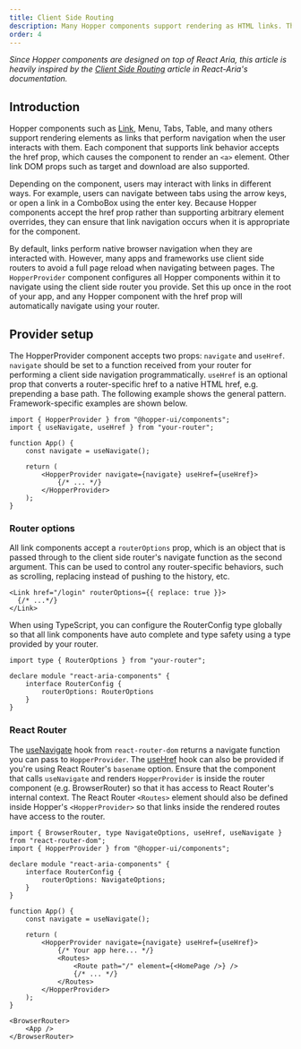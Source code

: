 ```yaml
---
title: Client Side Routing
description: Many Hopper components support rendering as HTML links. This page discusses how to set up your app to integrate Hopper links with your framework or client side router.
order: 4
---
```


_Since Hopper components are designed on top of React Aria, this article is heavily inspired by the [Client Side Routing](https://react-spectrum.adobe.com/react-spectrum/routing.html) article in React-Aria's documentation._

## Introduction

Hopper components such as [Link](./navigation/Link), Menu, Tabs, Table, and many others support rendering elements as links that perform navigation when the user interacts with them. Each component that supports link behavior accepts the href prop, which causes the component to render an `<a>` element. Other link DOM props such as target and download are also supported.

Depending on the component, users may interact with links in different ways. For example, users can navigate between tabs using the arrow keys, or open a link in a ComboBox using the enter key. Because Hopper components accept the href prop rather than supporting arbitrary element overrides, they can ensure that link navigation occurs when it is appropriate for the component.

By default, links perform native browser navigation when they are interacted with. However, many apps and frameworks use client side routers to avoid a full page reload when navigating between pages. The `HopperProvider` component configures all Hopper components within it to navigate using the client side router you provide. Set this up once in the root of your app, and any Hopper component with the href prop will automatically navigate using your router.

## Provider setup

The HopperProvider component accepts two props: `navigate` and `useHref`. `navigate` should be set to a function received from your router for performing a client side navigation programmatically. `useHref` is an optional prop that converts a router-specific href to a native HTML href, e.g. prepending a base path. The following example shows the general pattern. Framework-specific examples are shown below.

```tsx
import { HopperProvider } from "@hopper-ui/components";
import { useNavigate, useHref } from "your-router";

function App() {
    const navigate = useNavigate();

    return (
        <HopperProvider navigate={navigate} useHref={useHref}>
            {/* ... */}
        </HopperProvider>
    );
}
```

### Router options

All link components accept a `routerOptions` prop, which is an object that is passed through to the client side router's navigate function as the second argument. This can be used to control any router-specific behaviors, such as scrolling, replacing instead of pushing to the history, etc.

```tsx
<Link href="/login" routerOptions={{ replace: true }}>
  {/* ...*/}
</Link>
```
When using TypeScript, you can configure the RouterConfig type globally so that all link components have auto complete and type safety using a type provided by your router.

```tsx
import type { RouterOptions } from "your-router";

declare module "react-aria-components" {
    interface RouterConfig {
        routerOptions: RouterOptions
    }
}
```

### React Router

The [useNavigate](https://reactrouter.com/en/main/hooks/use-navigate) hook from `react-router-dom` returns a navigate function you can pass to `HopperProvider`. The [useHref](https://reactrouter.com/en/main/hooks/use-href) hook can also be provided if you're using React Router's `basename` option. Ensure that the component that calls `useNavigate` and renders `HopperProvider` is inside the router component (e.g. BrowserRouter) so that it has access to React Router's internal context. The React Router `<Routes>` element should also be defined inside Hopper's `<HopperProvider>` so that links inside the rendered routes have access to the router.

```tsx
import { BrowserRouter, type NavigateOptions, useHref, useNavigate } from "react-router-dom";
import { HopperProvider } from "@hopper-ui/components";

declare module "react-aria-components" {
    interface RouterConfig {
        routerOptions: NavigateOptions;
    }
}

function App() {
    const navigate = useNavigate();

    return (
        <HopperProvider navigate={navigate} useHref={useHref}>
            {/* Your app here... */}
            <Routes>
                <Route path="/" element={<HomePage />} />
                {/* ... */}
            </Routes>
        </HopperProvider>
    );
}

<BrowserRouter>
    <App />
</BrowserRouter>
```
